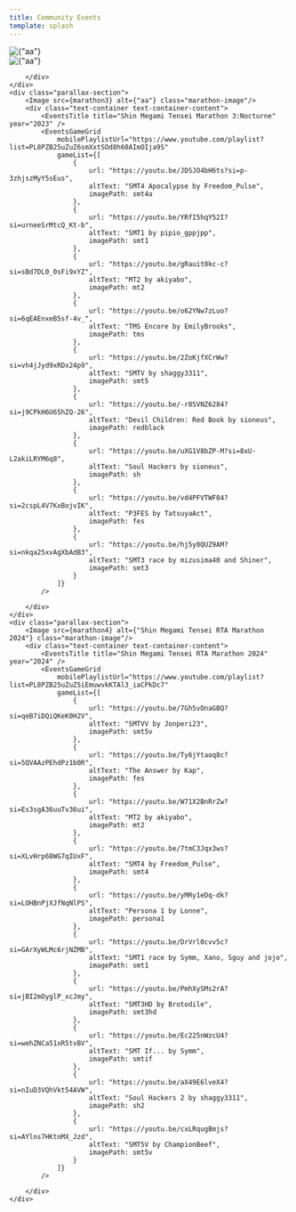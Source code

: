 ```yaml
---
title: Community Events
template: splash
---
```





<div class="not-content">
    <div class="parallax-section">
        <Image src={marathon1} alt={"aa"} class="marathon-image"/>
        <div class="text-container text-container-content">
            <EventsTitle title="Shin Megami Tensei Marathon" year="2017" />
            <EventsGameGrid mobilePlaylistUrl="https://www.youtube.com/playlist?list=PL8PZB25uZuZ4C6Bs_2uVr6FqVPly8_l2S"  
                gameList={
                    [
                        {url: "https://youtu.be/STNDEtnqF0w?si=9x5HZdPV9mrGj6KD",
                        altText: "DDS1 by PinkPajamas",
                        imagePath: dds1},
                        {url: "https://youtu.be/SaqQ3u_mOaE?si=B27cQVbbRYKmYKh1",
                        altText: "SMT4 Apocalypse by ChampionBeef",
                        imagePath: smt4a},
                        {url: "https://youtu.be/Kis6r4PVbk4?si=4rMKtgd6Bd4sasJK",
                        altText: "P4G by Ghoul02",
                        imagePath: p4g},
                        {url: "https://youtu.be/b4oZSIdTgWA?si=iOKl5bS7DVACleoC",
                        altText:"Shin Megami Tensei: Nocturne by PinkPajamas",
                        imagePath: smt3}
                    ]
                }
            />
        </div>
    </div>
    <div class="parallax-section">
        <Image src={marathon2} alt={"aa"} class="marathon-image"/>
        <div class="text-container text-container-content">
            <EventsTitle title="Shin Megami Tensei Marathon II" year="2022" />
            <EventsGameGrid 
                mobilePlaylistUrl="https://www.youtube.com/playlist?list=PL8PZB25uZuZ4VPFr6jH3j5xa0Glouhgr6"
                gameList={[
                    {
                        url: "https://youtu.be/QHgiZkcgZtY?si=lWeGlUs4DOezX6mr",
                        altText: "SMT1 Race by Sioneus and FilthyBlasphemer",
                        imagePath: smt1
                    },
                    {
                        url: "https://youtu.be/__JezO0YNTI?si=7QQ8WEsWJn8EvEw9",
                        altText: "SMT2 by Electra_rta",
                        imagePath: smt2
                    },
                    {
                        url: "https://youtu.be/dJFTDdfZhjY?si=aSmWzCd2oTXbZIQK",
                        altText: "SMT:SJ Redux by PinkPajamas",
                        imagePath: smtsjr
                    },
                    {
                        url: "https://youtu.be/AsPDEo40fwA?si=4xhDyyZckYDioo-o",
                        altText: "TMS Encore by legrandgrand",
                        imagePath: tms
                    },
                    {
                        url: "https://youtu.be/duBSijJ51Sg?si=rZKg2wiYcnSEfqiH",
                        altText: "DemiKids Dark by lilfatkid",
                        imagePath: demikidsdark
                    },
                    {
                        url: "https://youtu.be/ETx5v7olm9U?si=AhUEUb-BUkLLzrJS",
                        altText: "Desu2 Record Breaker by ChampionBeef",
                        imagePath: desurb2
                    },
                    {
                        url: "https://youtu.be/eW-3QuIEAKE?si=TMDjfabgcx_GqwC5",
                        altText: "DDS2 by Kanri",
                        imagePath: dds2
                    },
                    {
                        url: "https://youtu.be/PDYP0Cds0lk?si=vjpDJBf1o3yehPvE",
                        altText: "P4G by asapaska",
                        imagePath: p4g
                    },
                    {
                        url: "https://youtu.be/6Z7lYsrnwQ4?si=XpeqUDpHwzS9_hZV",
                        altText: "SMT4 by Koolzo",
                        imagePath: smt4
                    }
                ]}
            />

        </div>
    </div>
    <div class="parallax-section">
        <Image src={marathon3} alt={"aa"} class="marathon-image"/>
        <div class="text-container text-container-content">
            <EventsTitle title="Shin Megami Tensei Marathon 3:Nocturne" year="2023" />
            <EventsGameGrid 
                mobilePlaylistUrl="https://www.youtube.com/playlist?list=PL8PZB25uZuZ6smXxtSOd8h60AImOIja9S"
                gameList={[
                    {
                        url: "https://youtu.be/JDSJO4bH6ts?si=p-3zhjszMyY5sEus",
                        altText: "SMT4 Apocalypse by Freedom_Pulse",
                        imagePath: smt4a
                    },
                    {
                        url: "https://youtu.be/YRfI5hqY52I?si=urneeSrMtcQ_Kt-b",
                        altText: "SMT1 by pipio_gppjpp",
                        imagePath: smt1
                    },
                    {
                        url: "https://youtu.be/gRauit0kc-c?si=sBd7DL0_0sFi9xYZ",
                        altText: "MT2 by akiyabo",
                        imagePath: mt2
                    },
                    {
                        url: "https://youtu.be/o62YNw7zLuo?si=6qEAEnxeB5sf-4v_",
                        altText: "TMS Encore by EmilyBrooks",
                        imagePath: tms
                    },
                    {
                        url: "https://youtu.be/2ZoKjfXCrWw?si=vh4jJyd9xRDx24p9",
                        altText: "SMTV by shaggy3311",
                        imagePath: smt5
                    },
                    {
                        url: "https://youtu.be/-r8SVNZ6284?si=j9CPkH6U65hZQ-26",
                        altText: "Devil Children: Red Book by sioneus",
                        imagePath: redblack
                    },
                    {
                        url: "https://youtu.be/uXG1V8bZP-M?si=8xU-L2akiLRYM6q8",
                        altText: "Soul Hackers by sioneus",
                        imagePath: sh
                    },
                    {
                        url: "https://youtu.be/vd4PFVTWF04?si=2cspL4V7KxBojvIK",
                        altText: "P3FES by TatsuyaAct",
                        imagePath: fes
                    },
                    {
                        url: "https://youtu.be/hj5y0QUZ9AM?si=nkqa25xvAgXbAdB3",
                        altText: "SMT3 race by mizusima40 and Shiner",
                        imagePath: smt3
                    }
                ]}
            />

        </div>
    </div>
    <div class="parallax-section">
        <Image src={marathon4} alt={"Shin Megami Tensei RTA Marathon 2024"} class="marathon-image"/>
        <div class="text-container text-container-content">
            <EventsTitle title="Shin Megami Tensei RTA Marathon 2024" year="2024" />
            <EventsGameGrid 
                mobilePlaylistUrl="https://www.youtube.com/playlist?list=PL8PZB25uZuZ5iEmuwvkKTAl3_iaCPkDc7"
                gameList={[
                    {
                        url: "https://youtu.be/7Gh5vOnaGBQ?si=qeB7iDQiQKeK0H2V",
                        altText: "SMTVV by Jonperi23",
                        imagePath: smt5v
                    },
                    {
                        url: "https://youtu.be/Ty6jYtaoq8c?si=5QVAAzPEhdPz1b0R",
                        altText: "The Answer by Kap",
                        imagePath: fes
                    },
                    {
                        url: "https://youtu.be/W71X2BnRrZw?si=Es3sgA36uuTv36ui",
                        altText: "MT2 by akiyabo",
                        imagePath: mt2
                    },
                    {
                        url: "https://youtu.be/7tmC3Jqx3ws?si=XLvHrp68WG7qIUxF",
                        altText: "SMT4 by Freedom_Pulse",
                        imagePath: smt4
                    },
                    {
                        url: "https://youtu.be/yMRy1eDq-dk?si=LOHBnPjXJfNqNlPS",
                        altText: "Persona 1 by Lonne",
                        imagePath: persona1
                    },
                    {
                        url: "https://youtu.be/DrVrl0cvv5c?si=GArXyWLMc6rjNZMB",
                        altText: "SMT1 race by Symm, Xano, Sguy and jojo",
                        imagePath: smt1
                    },
                    {
                        url: "https://youtu.be/PmhXySMs2rA?si=jBI2mOyglP_xcJmy",
                        altText: "SMT3HD by Brotodile",
                        imagePath: smt3hd
                    },
                    {
                        url: "https://youtu.be/Ec225nWzcU4?si=wehZNCa51xR5tvBV",
                        altText: "SMT If... by Symm",
                        imagePath: smtif
                    },
                    {
                        url: "https://youtu.be/aX49E6lveX4?si=nIuD3VQhVkt54AVW",
                        altText: "Soul Hackers 2 by shaggy3311",
                        imagePath: sh2
                    },
                    {
                        url: "https://youtu.be/cxLRqugBmjs?si=AYlns7HKtnMX_Jzd",
                        altText: "SMT5V by ChampionBeef",
                        imagePath: smt5v
                    }
                ]}
            />

        </div>
    </div>
</div>